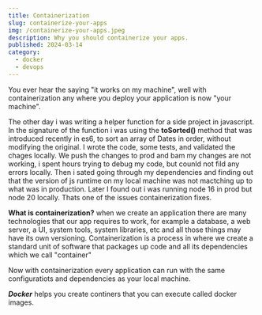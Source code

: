 ```yaml
---
title: Containerization 
slug: containerize-your-apps
img: /containerize-your-apps.jpeg
description: Why you should containerize your apps.
published: 2024-03-14
category: 
  - docker
  - devops
---
```

You ever hear the saying "it works on my machine", well with containerization any where you deploy your application is now "your machine".

The other day i was writing a helper function for a side project in javascript. In the signature of the function i was using the <strong className='bg-[#49c5b6] text-white dark:bg-[#e7b10a]'>toSorted()</strong> method that was introduced recently in es6, to sort an array of Dates in order, without modifying the original. I wrote the code, some tests, and validated the chages locally. We push the changes to prod and bam my changes are not working, i spent hours trying to debug my code, but counld not fild any errors locally. Then i sated going through my dependencies and finding out that the version of js runtime on my local machine was not mactching up to what was in production. Later I found out i was running node 16 in prod but node 20 locally. Thats one of the issues containerization fixes. 

<strong>What is  containerization?</strong>
when we create an application there are many technologies that our app requires to work, for example a database, a web server, a UI, system tools, system libraries, etc and all those things may have its own versioning. Containerization is a process in where we create a standard unit of software that packages up code and all its dependencies which we call "container"

Now with containerization every application can run with the same configuratiots and dependencies as your local machine.

<strong><em>Docker</em></strong> helps you create continers that you can execute called docker images.
